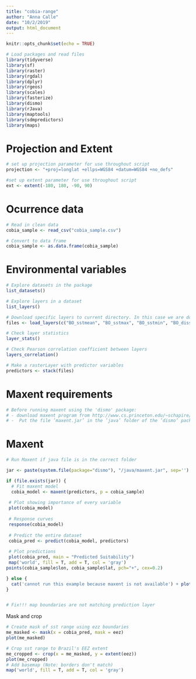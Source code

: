 ```yaml
---
title: "cobia-range"
author: "Anna Calle"
date: "10/2/2019"
output: html_document
---
```


```r
knitr::opts_chunk$set(echo = TRUE)
```


```r
# Load packages and read files
library(tidyverse)
library(sf)
library(raster)
library(rgdal)
library(dplyr)
library(rgeos)
library(scales)
library(fasterize)
library(dismo)
library(rJava)
library(maptools)
library(sdmpredictors)
library(maps)
```

# Projection and Extent
```r
# set up projection parameter for use throughout script
projection <- "+proj=longlat +ellps=WGS84 +datum=WGS84 +no_defs"

#set up extent parameter for use throughout script
ext <- extent(-180, 180, -90, 90)
```

# Ocurrence data
```r
# Read in clean data
cobia_sample <- read_csv("cobia_sample.csv")

# Convert to data frame
cobia_sample <- as.data.frame(cobia_sample)
```


# Environmental variables
```r
# Explore datasets in the package 
list_datasets() 

# Explore layers in a dataset 
list_layers() 

# Download specific layers to current directory. In this case we are downloading mean sea surface temperature, max sea surface temperature, min sea surface temperature, dissolved oxygen, mean chlorophyl A and sea surface salinity
files <- load_layers(c("BO_sstmean", "BO_sstmax", "BO_sstmin", "BO_dissox", "MS_biogeo08_sss_mean_5m", "BO_chlomean")) 

# Check layer statistics 
layer_stats() 

# Check Pearson correlation coefficient between layers 
layers_correlation() 

# Make a rasterLayer with predictor variables
predictors <- stack(files)

```

# Maxent requirements 
```r
# Before running maxent using the 'dismo' package:
# - download maxent program from http://www.cs.princeton.edu/~schapire/maxent/
# -  Put the file ’maxent.jar’ in the ’java’ folder of the ’dismo’ package. That is the folder returned by system.file("java", package="dismo")

```


# Maxent
```r
# Run Maxent if java file is in the correct folder

jar <- paste(system.file(package="dismo"), "/java/maxent.jar", sep='')

if (file.exists(jar)) {
  # Fit maxent model
  cobia_model <- maxent(predictors, p = cobia_sample)
  
 # Plot showing importance of every variable
 plot(cobia_model)
 
 # Response curves
 response(cobia_model)
 
 # Predict the entire dataset
 cobia_pred <- predict(cobia_model, predictors)
 
 # Plot predictions
 plot(cobia_pred, main = "Predicted Suitability")
 map('world', fill = T, add = T, col = 'gray')
points(cobia_sample$lon, cobia_sample$lat, pch="+", cex=0.2)

} else {
  cat('cannot run this example because maxent is not available') + plot(1)
}


# Fix!!! map boundaries are not matching prediction layer
```
Mask and crop 
```r
# Create mask of sst range using ezz boundaries
me_masked <- mask(x = cobia_pred, mask = eez)
plot(me_masked)

# Crop sst range to Brazil's EEZ extent
me_cropped <- crop(x = me_masked, y = extent(eez))
plot(me_cropped)
# Add basemap (Note: borders don't match)
map('world', fill = T, add = T, col = 'gray')
```
